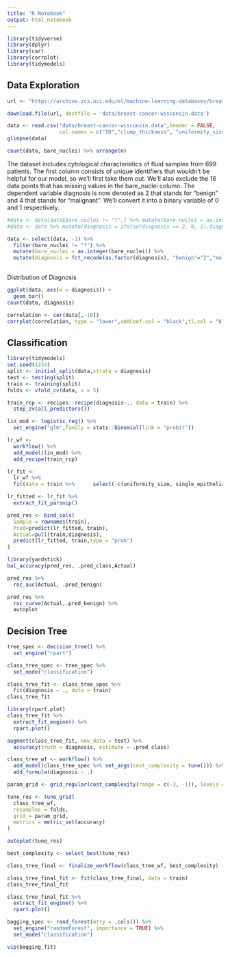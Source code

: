 ```yaml
---
title: "R Notebook"
output: html_notebook
---
```


```r
library(tidyverse)
library(dplyr)
library(car)
library(corrplot)
library(tidymodels)
```


## Data Exploration

```r
url <- "https://archive.ics.uci.edu/ml/machine-learning-databases/breast-cancer-wisconsin/breast-cancer-wisconsin.data"

download.file(url, destfile = 'data/breast-cancer-wisconsin.data')

data <- read.csv("data/breast-cancer-wisconsin.data",header = FALSE,
                 col.names = c("ID","clump_thickness", "uniformity_size", "uniformity_shape", "marginal_adhesion", "single_epithelial_cell_size", "bare_nuclei", "bland_chromatin", "normal_nucleoli","mitoses", "diagnosis"))
glimpse(data)
```

```r
count(data, bare_nuclei) %>% arrange(n)
```
The dataset includes cytological characteristics of fluid samples from 699 patients. The first column consists of unique identifiers that wouldn’t be helpful for our model, so we’ll first take them out. We’ll also exclude the 16 data points that has missing values in the bare_nuclei column. The dependent variable diagnosis is now denoted as 2 that stands for “benign” and 4 that stands for “malignant”. We’ll convert it into a binary variable of 0 and 1 respectively.

```r
#data <- data[data$bare_nuclei != "?",] %>% mutate(bare_nuclei = as.integer(as.character((bare_nuclei))))
#data <- data %>% mutate(diagnosis = ifelse(diagnosis == 2, 0, 1),diagnosis = as.factor(diagnosis))

data <- select(data, -1) %>% 
  filter(bare_nuclei != "?") %>% 
  mutate(bare_nuclei = as.integer(bare_nuclei)) %>% 
  mutate(diagnosis = fct_recode(as.factor(diagnosis), "benign"="2","malignant"="4"))
  
```

Distribution of Diagnosis

```r
ggplot(data, aes(x = diagnosis)) +
  geom_bar() 
count(data, diagnosis)
```

```r
correlation <- cor(data[,-10])
corrplot(correlation, type = "lower",addCoef.col = "black",tl.col = "black")
```
## Classification 

```r
library(tidymodels)
set.seed(1234)
split <- initial_split(data,strata = diagnosis)
test <- testing(split)
train <- training(split)
folds <- vfold_cv(data, v = 5)
```

```r
train_rcp <- recipes::recipe(diagnosis~., data = train) %>%
  step_zv(all_predictors())

```

```r
lin_mod <- logistic_reg() %>% 
  set_engine("glm",family = stats::binomial(link = "probit"))
```

```r
lr_wf <- 
  workflow() %>% 
  add_model(lin_mod) %>% 
  add_recipe(train_rcp)
```

```r
lr_fit <- 
  lr_wf %>% 
  fit(data = train %>%      select(-c(uniformity_size, single_epithelial_cell_size, bare_nuclei, mitoses)))
```

```r
lr_fitted <- lr_fit %>% 
  extract_fit_parsnip()
```

```r
pred_res <- bind_cols(
  Sample = rownames(train),
  Pred=predict(lr_fitted, train),
  Actual=pull(train,diagnosis),
  predict(lr_fitted, train,type = "prob")
)
```

```r
library(yardstick)
bal_accuracy(pred_res, .pred_class,Actual)
```

```r
pred_res %>% 
  roc_auc(Actual, .pred_benign)

pred_res %>% 
  roc_curve(Actual,.pred_benign) %>% 
  autoplot
```


## Decision Tree

```r
tree_spec <- decision_tree() %>%
  set_engine("rpart")

class_tree_spec <- tree_spec %>%
  set_mode("classification")

class_tree_fit <- class_tree_spec %>%
  fit(diagnosis ~ ., data = train)
class_tree_fit
```

```r
library(rpart.plot)
class_tree_fit %>%
  extract_fit_engine() %>%
  rpart.plot()
```



```r
augment(class_tree_fit, new_data = test) %>%
  accuracy(truth = diagnosis, estimate = .pred_class)
```

```r
class_tree_wf <- workflow() %>%
  add_model(class_tree_spec %>% set_args(cost_complexity = tune())) %>%
  add_formula(diagnosis ~ .)
```

```r
param_grid <- grid_regular(cost_complexity(range = c(-3, -1)), levels = 10)

tune_res <- tune_grid(
  class_tree_wf, 
  resamples = folds, 
  grid = param_grid, 
  metrics = metric_set(accuracy)
)
```

```r
autoplot(tune_res)
```
```r
best_complexity <- select_best(tune_res)

class_tree_final <- finalize_workflow(class_tree_wf, best_complexity)

class_tree_final_fit <- fit(class_tree_final, data = train)
class_tree_final_fit
```

```r
class_tree_final_fit %>%
  extract_fit_engine() %>%
  rpart.plot()
```

```r
bagging_spec <- rand_forest(mtry = .cols()) %>%
  set_engine("randomForest", importance = TRUE) %>%
  set_mode("classification")
```

```r
vip(bagging_fit)
```



